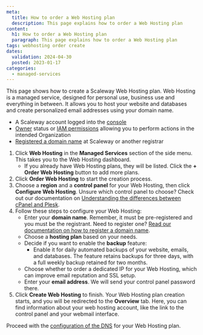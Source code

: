 ```yaml
---
meta:
  title: How to order a Web Hosting plan
  description: This page explains how to order a Web Hosting plan
content:
  h1: How to order a Web Hosting plan
  paragraph: This page explains how to order a Web Hosting plan
tags: webhosting order create
dates:
  validation: 2024-04-30
  posted: 2023-01-17
categories:
  - managed-services
---
```


This page shows how to create a Scaleway Web Hosting plan. Web Hosting is a managed service, designed for personal use, business use and everything in between. It allows you to host your website and databases and create personalized email addresses using your domain name.

<Macro id="requirements" />

- A Scaleway account logged into the [console](https://console.scaleway.com)
- [Owner](/identity-and-access-management/iam/concepts/#owner) status or [IAM permissions](/identity-and-access-management/iam/concepts/#permission) allowing you to perform actions in the intended Organization
- [Registered a domain name](/network/domains-and-dns/how-to/register-internal-domain/) at Scaleway or another registrar

1. Click **Web Hosting** in the **Managed Services** section of the side menu. This takes you to the Web Hosting dashboard.
   - If you already have Web Hosting plans, they will be listed. Click the **+ Order Web Hosting** button to add more plans.
2. Click **Order Web Hosting** to start the creation process.
3. Choose a **region** and a **control panel** for your Web Hosting, then click **Configure Web Hosting**.
    <Message type="tip">
      Unsure which control panel to choose? Check out our documentation on [Understanding the differences between cPanel and Plesk](/managed-services/webhosting/reference-content/understanding-differences-cpanel-plesk/).
    </Message>
4. Follow these steps to configure your Web Hosting:
   - Enter your **domain name**. Remember, it must be pre-registered and you must be the registrant. Need to register one? [Read our documentation on how to register a domain name](/network/domains-and-dns/how-to/register-internal-domain/).
   - Choose a **hosting plan** based on your needs.
   - Decide if you want to enable the **backup** feature:
     - Enable it for daily automated backups of your website, emails, and databases. The feature retains backups for three days, with a full weekly backup retained for two months.
   - Choose whether to order a dedicated IP for your Web Hosting, which can improve email reputation and SSL setup.
   - Enter your **email address**. We will send your control panel password there.
5. Click **Create Web Hosting** to finish. Your Web Hosting plan creation starts, and you will be redirected to the **Overview** tab.
    Here, you can find information about your web hosting account, like the link to the control panel and your webmail interface.

<Lightbox src="scaleway-webhosting-dashboard.webp" alt="" />

Proceed with the [configuration of the DNS](/managed-services/webhosting/how-to/configure-dns-webhosting/) for your Web Hosting plan.


